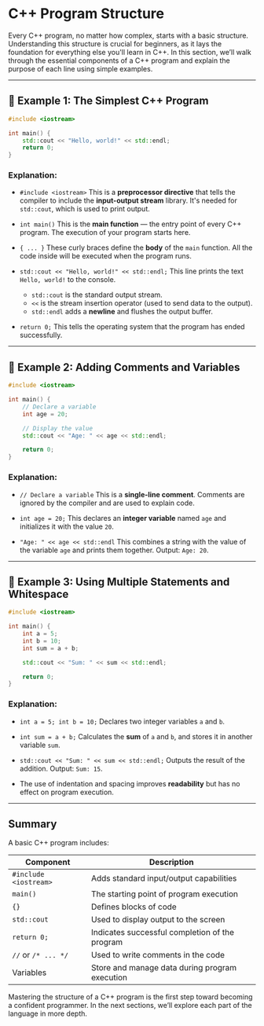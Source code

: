 # C++ Program Structure

Every C++ program, no matter how complex, starts with a basic structure. Understanding this structure is crucial for beginners, as it lays the foundation for everything else you'll learn in C++. In this section, we’ll walk through the essential components of a C++ program and explain the purpose of each line using simple examples.

---

## 🔹 Example 1: The Simplest C++ Program

```cpp filename="hello.cpp" copy
#include <iostream>

int main() {
    std::cout << "Hello, world!" << std::endl;
    return 0;
}
```

### Explanation:

- `#include <iostream>`
  This is a **preprocessor directive** that tells the compiler to include the **input-output stream** library. It's needed for `std::cout`, which is used to print output.

- `int main()`
  This is the **main function** — the entry point of every C++ program. The execution of your program starts here.

- `{ ... }`
  These curly braces define the **body** of the `main` function. All the code inside will be executed when the program runs.

- `std::cout << "Hello, world!" << std::endl;`
  This line prints the text `Hello, world!` to the console.

  - `std::cout` is the standard output stream.
  - `<<` is the stream insertion operator (used to send data to the output).
  - `std::endl` adds a **newline** and flushes the output buffer.

- `return 0;`
  This tells the operating system that the program has ended successfully.

---

## 🔹 Example 2: Adding Comments and Variables

```cpp filename="hello.cpp" copy
#include <iostream>

int main() {
    // Declare a variable
    int age = 20;

    // Display the value
    std::cout << "Age: " << age << std::endl;

    return 0;
}
```

### Explanation:

- `// Declare a variable`
  This is a **single-line comment**. Comments are ignored by the compiler and are used to explain code.

- `int age = 20;`
  This declares an **integer variable** named `age` and initializes it with the value `20`.

- `"Age: " << age << std::endl`
  This combines a string with the value of the variable `age` and prints them together. Output: `Age: 20`.

---

## 🔹 Example 3: Using Multiple Statements and Whitespace

```cpp filename="hello.cpp" copy
#include <iostream>

int main() {
    int a = 5;
    int b = 10;
    int sum = a + b;

    std::cout << "Sum: " << sum << std::endl;

    return 0;
}
```

### Explanation:

- `int a = 5; int b = 10;`
  Declares two integer variables `a` and `b`.

- `int sum = a + b;`
  Calculates the **sum** of `a` and `b`, and stores it in another variable `sum`.

- `std::cout << "Sum: " << sum << std::endl;`
  Outputs the result of the addition. Output: `Sum: 15`.

- The use of indentation and spacing improves **readability** but has no effect on program execution.

---

## Summary

A basic C++ program includes:

| Component             | Description                                    |
| --------------------- | ---------------------------------------------- |
| `#include <iostream>` | Adds standard input/output capabilities        |
| `main()`              | The starting point of program execution        |
| `{}`                  | Defines blocks of code                         |
| `std::cout`           | Used to display output to the screen           |
| `return 0;`           | Indicates successful completion of the program |
| `//` or `/* ... */`   | Used to write comments in the code             |
| Variables             | Store and manage data during program execution |

Mastering the structure of a C++ program is the first step toward becoming a confident programmer. In the next sections, we’ll explore each part of the language in more depth.
